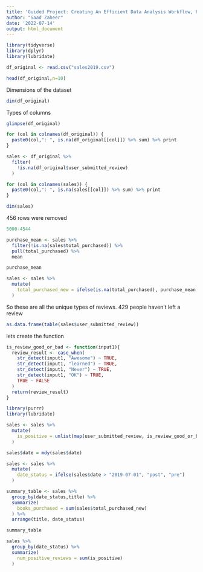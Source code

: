 ---
title: 'Guided Project: Creating An Efficient Data Analysis Workflow, Part 2'
author: "Saad Zaheer"
date: '2022-07-14'
output: html_document
---

```{r}
library(tidyverse)
library(dplyr)
library(lubridate)
```
```{r}
df_original <- read.csv("sales2019.csv")
```
```{r}
head(df_original,n=10)
```
Dimensions of the dataset
```{r}
dim(df_original)
```
Types of columns
```{r}
glimpse(df_original)
```

```{r}
for (col in colnames(df_original)) {
  paste0(col,": ", is.na(df_original[[col]]) %>% sum) %>% print
}
```

```{r}
sales <- df_original %>%
  filter(
    !is.na(df_original$user_submitted_review)
  )
```

```{r}
for (col in colnames(sales)) {
  paste0(col,": ", is.na(sales[[col]]) %>% sum) %>% print
}
```


```{r}
dim(sales)
```
456 rows were removed
```{r}
5000-4544
```
```{r}
purchase_mean <- sales %>% 
  filter(!is.na(sales$total_purchased)) %>%
  pull(total_purchased) %>%
  mean
```

```{r}
purchase_mean
```


```{r}
sales <- sales %>%
  mutate(
    total_purchased_new = ifelse(is.na(total_purchased), purchase_mean, total_purchased)
  )
```

So these are all the unique types of reviews. 429 people haven't left a review
```{r}
as.data.frame(table(sales$user_submitted_review))
```

lets create the function

```{r}
is_review_good_or_bad <- function(input1){
  review_result <- case_when(
    str_detect(input1, "Awesome") ~ TRUE,
    str_detect(input1, "learned") ~ TRUE,
    str_detect(input1, "Never") ~ TRUE,
    str_detect(input1, "OK") ~ TRUE,
    TRUE ~ FALSE
  )
  return(review_result)
}
```

```{r}
library(purrr)
library(lubridate)
```

```{r}
sales <- sales %>%
  mutate(
    is_positive = unlist(map(user_submitted_review, is_review_good_or_bad))
  )
```






```{r}
sales$date = mdy(sales$date)
```
```{r}
sales <- sales %>%
  mutate(
    date_status = ifelse(sales$date > "2019-07-01", "post", "pre")
  )
```



```{r}
summary_table <- sales %>%
  group_by(date_status,title) %>%
  summarize(
    books_purchased = sum(sales$total_purchased_new)
  ) %>%
  arrange(title, date_status)
```
```{r}
summary_table
```










```{r}
sales %>% 
  group_by(date_status) %>% 
  summarize(
    num_positive_reviews = sum(is_positive)
  )

```











